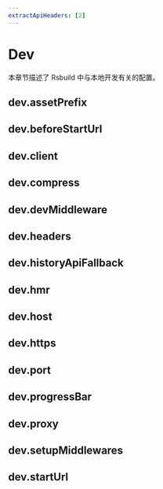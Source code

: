 ```yaml
---
extractApiHeaders: [2]
---
```


# Dev

本章节描述了 Rsbuild 中与本地开发有关的配置。

## dev.assetPrefix


<AssetPrefix />

## dev.beforeStartUrl


<BeforeStartUrl />

## dev.client


<Client />

## dev.compress


<Compress />

## dev.devMiddleware


<DevMiddleware />

## dev.headers


<Headers />

## dev.historyApiFallback


<HistoryApiFallback />

## dev.hmr


<Hmr />

## dev.host


<Host />

## dev.https


<Https />

## dev.port


<Port />

## dev.progressBar


<ProgressBar />

## dev.proxy


<Proxy />

## dev.setupMiddlewares


<SetupMiddlewares />

## dev.startUrl


<StartUrl />
